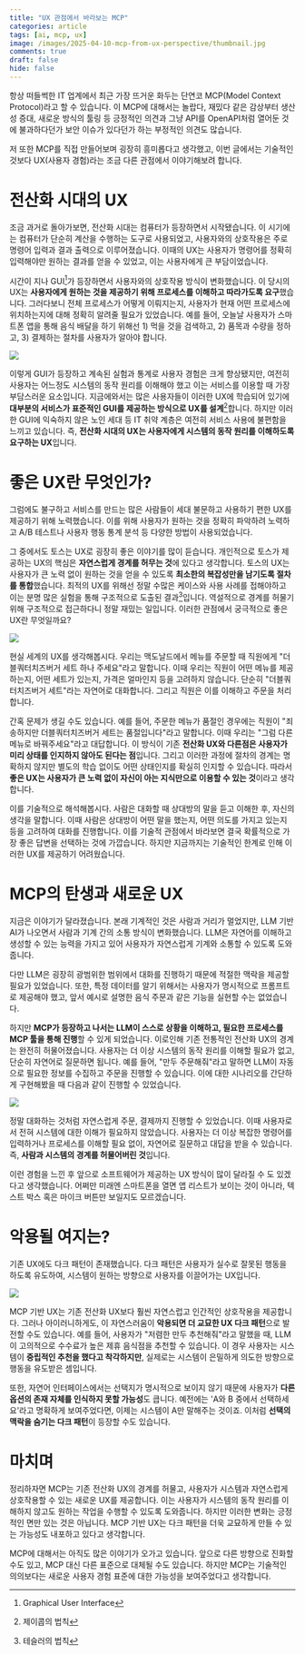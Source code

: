 ```yaml
---
title: "UX 관점에서 바라보는 MCP"
categories: article
tags: [ai, mcp, ux]
image: /images/2025-04-10-mcp-from-ux-perspective/thumbnail.jpg
comments: true
draft: false
hide: false
---
```



항상 떠들썩한 IT 업계에서 최근 가장 뜨거운 화두는 단연코 MCP(Model Context Protocol)라고 할 수 있습니다. 이 MCP에 대해서는 놀랍다, 재밌다 같은 감상부터 생산성 증대, 새로운 방식의 툴링 등 긍정적인 의견과 그냥 API를 OpenAPI처럼 열어둔 것에 불과하다던가 보안 이슈가 있다던가 하는 부정적인 의견도 많습니다.

저 또한 MCP를 직접 만들어보며 굉장히 흥미롭다고 생각했고, 이번 글에서는 기술적인 것보다 UX(사용자 경험)라는 조금 다른 관점에서 이야기해보려 합니다.

# 전산화 시대의 UX

조금 과거로 돌아가보면, 전산화 시대는 컴퓨터가 등장하면서 시작됐습니다. 이 시기에는 컴퓨터가 단순히 계산을 수행하는 도구로 사용되었고, 사용자와의 상호작용은 주로 명령어 입력과 결과 출력으로 이루어졌습니다. 이때의 UX는 사용자가 명령어를 정확히 입력해야만 원하는 결과를 얻을 수 있었고, 이는 사용자에게 큰 부담이었습니다.

시간이 지나 GUI[^1]가 등장하면서 사용자와의 상호작용 방식이 변화했습니다. 이 당시의 UX는 **사용자에게 원하는 것을 제공하기 위해 프로세스를 이해하고 따라가도록 요구**했습니다. 그러다보니 전체 프로세스가 어떻게 이뤄지는지, 사용자가 현재 어떤 프로세스에 위치하는지에 대해 정확히 알려줄 필요가 있었습니다. 예를 들어, 오늘날 사용자가 스마트폰 앱을 통해 음식 배달을 하기 위해선 1) 먹을 것을 검색하고, 2) 품목과 수량을 정하고, 3) 결제하는 절차를 사용자가 알아야 합니다.

<Image src="/images/2025-04-10-mcp-from-ux-perspective/stepper-ux.png" caption="프로세스 기반 UX" />

이렇게 GUI가 등장하고 계속된 실험과 통계로 사용자 경험은 크게 향상됐지만, 여전히 사용자는 어느정도 시스템의 동작 원리를 이해해야 했고 이는 서비스를 이용할 때 가장 부담스러운 요소입니다. 지금에와서는 많은 사용자들이 이러한 UX에 학습되어 있기에 **대부분의 서비스가 표준적인 GUI를 제공하는 방식으로 UX를 설계**[^2]합니다. 하지만 이러한 GUI에 익숙하지 않은 노인 세대 등 IT 취약 계층은 여전히 서비스 사용에 불편함을 느끼고 있습니다. 즉, **전산화 시대의 UX는 사용자에게 시스템의 동작 원리를 이해하도록 요구하는 UX**입니다.

# 좋은 UX란 무엇인가?

그럼에도 불구하고 서비스를 만드는 많은 사람들이 세대 불문하고 사용하기 편한 UX를 제공하기 위해 노력했습니다. 이를 위해 사용자가 원하는 것을 정확히 파악하려 노력하고 A/B 테스트나 사용자 행동 통계 분석 등 다양한 방법이 사용되었습니다.

그 중에서도 토스는 UX로 굉장히 좋은 이야기를 많이 듣습니다. 개인적으로 토스가 제공하는 UX의 핵심은 **자연스럽게 경계를 허무는 것**에 있다고 생각합니다. 토스의 UX는 사용자가 큰 노력 없이 원하는 것을 얻을 수 있도록 **최소한의 복잡성만을 남기도록 절차를 통합**했습니다. 최적의 UX를 위해선 정말 수많은 케이스와 사용 사례를 접해야하고 이는 분명 많은 실험을 통해 구조적으로 도출된 결과[^3]입니다. 역설적으로 경계를 허물기 위해 구조적으로 접근하다니 정말 재밌는 일입니다. 이러한 관점에서 궁극적으로 좋은 UX란 무엇일까요?

<Image src="/images/2025-04-10-mcp-from-ux-perspective/toss.png" caption="토스" />

현실 세계의 UX를 생각해봅시다. 우리는 맥도날드에서 메뉴를 주문할 때 직원에게 "더블쿼터치즈버거 세트 하나 주세요"라고 말합니다. 이때 우리는 직원이 어떤 메뉴를 제공하는지, 어떤 세트가 있는지, 가격은 얼마인지 등을 고려하지 않습니다. 단순히 "더블쿼터치즈버거 세트"라는 자연어로 대화합니다. 그리고 직원은 이를 이해하고 주문을 처리합니다.

간혹 문제가 생길 수도 있습니다. 예를 들어, 주문한 메뉴가 품절인 경우에는 직원이 "죄송하지만 더블쿼터치즈버거 세트는 품절입니다"라고 말합니다. 이때 우리는 "그럼 다른 메뉴로 바꿔주세요"라고 대답합니다. 이 방식이 기존 **전산화 UX와 다른점은 사용자가 미리 상태를 인지하지 않아도 된다는 점**입니다. 그리고 이러한 과정에 절차의 경계는 명확하지 않지만 별도의 학습 없이도 어떤 상태인지를 확실히 인지할 수 있습니다. 따라서 **좋은 UX는 사용자가 큰 노력 없이 자신이 아는 지식만으로 이용할 수 있는 것**이라고 생각합니다.

이를 기술적으로 해석해봅시다. 사람은 대화할 때 상대방의 말을 듣고 이해한 후, 자신의 생각을 말합니다. 이때 사람은 상대방이 어떤 말을 했는지, 어떤 의도를 가지고 있는지 등을 고려하여 대화를 진행합니다. 이를 기술적 관점에서 바라보면 결국 확률적으로 가장 좋은 답변을 선택하는 것에 가깝습니다. 하지만 지금까지는 기술적인 한계로 인해 이러한 UX를 제공하기 어려웠습니다.

# MCP의 탄생과 새로운 UX

지금은 이야기가 달라졌습니다. 본래 기계적인 것은 사람과 거리가 멀었지만, LLM 기반 AI가 나오면서 사람과 기계 간의 소통 방식이 변화했습니다. LLM은 자연어를 이해하고 생성할 수 있는 능력을 가지고 있어 사용자가 자연스럽게 기계와 소통할 수 있도록 도와줍니다.

다만 LLM은 굉장히 광범위한 범위에서 대화를 진행하기 때문에 적절한 맥락을 제공할 필요가 있었습니다. 또한, 특정 데이터를 알기 위해서는 사용자가 명시적으로 프롬프트로 제공해야 했고, 앞서 예시로 설명한 음식 주문과 같은 기능을 실현할 수는 없었습니다.

하지만 **MCP가 등장하고 나서는 LLM이 스스로 상황을 이해하고, 필요한 프로세스를 MCP 툴을 통해 진행**할 수 있게 되었습니다. 이로인해 기존 전통적인 전산화 UX의 경계는 완전히 허물어졌습니다. 사용자는 더 이상 시스템의 동작 원리를 이해할 필요가 없고, 단순히 자연어로 질문하면 됩니다. 예를 들어, "만두 주문해줘"라고 말하면 LLM이 자동으로 필요한 정보를 수집하고 주문을 진행할 수 있습니다. 이에 대한 시나리오를 간단하게 구현해봤을 때 다음과 같이 진행할 수 있었습니다.

<Image src="/images/2025-04-10-mcp-from-ux-perspective/mcp-ux.png" caption="MCP를 이용한 주문 배달 시나리오" expandable />

정말 대화하는 것처럼 자연스럽게 주문, 결제까지 진행할 수 있었습니다. 이때 사용자로서 전혀 시스템에 대한 이해가 필요하지 않았습니다. 사용자는 더 이상 복잡한 명령어를 입력하거나 프로세스를 이해할 필요 없이, 자연어로 질문하고 대답을 받을 수 있습니다. 즉, **사람과 시스템의 경계를 허물어버린 것**입니다.

이런 경험을 느낀 후 앞으로 소프트웨어가 제공하는 UX 방식이 많이 달라질 수 도 있겠다고 생각했습니다. 어쩌만 미래엔 스마트폰을 열면 앱 리스트가 보이는 것이 아니라, 텍스트 박스 혹은 마이크 버튼만 보일지도 모르겠습니다.

# 악용될 여지는?

기존 UX에도 다크 패턴이 존재했습니다. 다크 패턴은 사용자가 실수로 잘못된 행동을 하도록 유도하여, 시스템이 원하는 방향으로 사용자를 이끌어가는 UX입니다.

<Image src="/images/2025-04-10-mcp-from-ux-perspective/ux-dark-pattern.png" caption="사용자의 실수를 유도하는 다크 패턴" />

MCP 기반 UX는 기존 전산화 UX보다 훨씬 자연스럽고 인간적인 상호작용을 제공합니다. 그러나 아이러니하게도, 이 자연스러움이 **악용되면 더 교묘한 UX 다크 패턴**으로 발전할 수도 있습니다. 예를 들어, 사용자가 "저렴한 만두 추천해줘"라고 말했을 때, LLM이 고의적으로 수수료가 높은 제휴 음식점을 추천할 수 있습니다. 이 경우 사용자는 시스템이 **중립적인 추천을 했다고 착각하지만**, 실제로는 시스템이 은밀하게 의도한 방향으로 행동을 유도받은 셈입니다.

또한, 자연어 인터페이스에서는 선택지가 명시적으로 보이지 않기 때문에 사용자가 **다른 옵션의 존재 자체를 인식하지 못할 가능성**도 큽니다. 예전에는 'A와 B 중에서 선택하세요'라고 명확하게 보여주었다면, 이제는 시스템이 A만 말해주는 것이죠. 이처럼 **선택의 맥락을 숨기는 다크 패턴**이 등장할 수도 있습니다.

# 마치며

정리하자면 MCP는 기존 전산화 UX의 경계를 허물고, 사용자가 시스템과 자연스럽게 상호작용할 수 있는 새로운 UX를 제공합니다. 이는 사용자가 시스템의 동작 원리를 이해하지 않고도 원하는 작업을 수행할 수 있도록 도와줍니다. 하지만 이러한 변화는 긍정적인 면만 있는 것은 아닙니다. MCP 기반 UX는 다크 패턴을 더욱 교묘하게 만들 수 있는 가능성도 내포하고 있다고 생각합니다.

MCP에 대해서는 아직도 많은 이야기가 오가고 있습니다. 앞으로 다른 방향으로 진화할 수도 있고, MCP 대신 다른 표준으로 대체될 수도 있습니다. 하지만 MCP는 기술적인 의의보다는 새로운 사용자 경험 표준에 대한 가능성을 보여주었다고 생각합니다.

[^1]: Graphical User Interface
[^2]: 제이콥의 법칙
[^3]: 테슬러의 법칙
